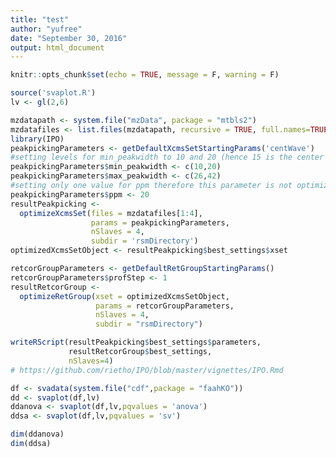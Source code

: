 ```yaml
---
title: "test"
author: "yufree"
date: "September 30, 2016"
output: html_document
---
```


```r
knitr::opts_chunk$set(echo = TRUE, message = F, warning = F)
```

```r
source('svaplot.R')
lv <- gl(2,6)

mzdatapath <- system.file("mzData", package = "mtbls2")
mzdatafiles <- list.files(mzdatapath, recursive = TRUE, full.names=TRUE)
library(IPO)
peakpickingParameters <- getDefaultXcmsSetStartingParams('centWave')
#setting levels for min_peakwidth to 10 and 20 (hence 15 is the center point)
peakpickingParameters$min_peakwidth <- c(10,20) 
peakpickingParameters$max_peakwidth <- c(26,42)
#setting only one value for ppm therefore this parameter is not optimized
peakpickingParameters$ppm <- 20 
resultPeakpicking <- 
  optimizeXcmsSet(files = mzdatafiles[1:4], 
                  params = peakpickingParameters, 
                  nSlaves = 4, 
                  subdir = 'rsmDirectory')
optimizedXcmsSetObject <- resultPeakpicking$best_settings$xset

retcorGroupParameters <- getDefaultRetGroupStartingParams()
retcorGroupParameters$profStep <- 1
resultRetcorGroup <-
  optimizeRetGroup(xset = optimizedXcmsSetObject, 
                   params = retcorGroupParameters, 
                   nSlaves = 4, 
                   subdir = "rsmDirectory")

writeRScript(resultPeakpicking$best_settings$parameters, 
             resultRetcorGroup$best_settings, 
             nSlaves=4)
# https://github.com/rietho/IPO/blob/master/vignettes/IPO.Rmd
```
```r
df <- svadata(system.file("cdf",package = "faahKO"))
dd <- svaplot(df,lv)
ddanova <- svaplot(df,lv,pqvalues = 'anova')
ddsa <- svaplot(df,lv,pqvalues = 'sv')

dim(ddanova)
dim(ddsa)
```

